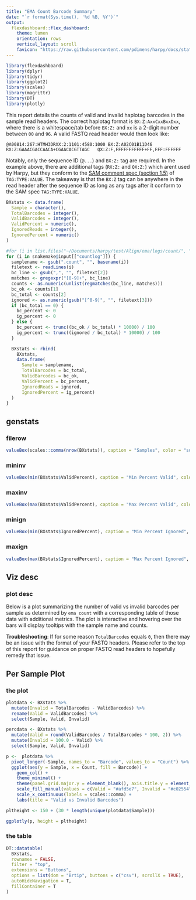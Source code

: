```yaml
---
title: "EMA Count Barcode Summary"
date: "`r format(Sys.time(), '%d %B, %Y')`"
output:
  flexdashboard::flex_dashboard:
    theme: lumen
    orientation: rows
    vertical_layout: scroll
    favicon: "https://raw.githubusercontent.com/pdimens/harpy/docs/static/favicon_dark.png"
---
```



```r
library(flexdashboard)
library(dplyr)
library(tidyr)
library(ggplot2)
library(scales)
library(magrittr)
library(DT)
library(plotly)
```

This report details the counts of valid and invalid haplotag barcodes in the sample read headers.
The correct haplotag format is `BX:Z:AxxCxxBxxDxx`, where there is a whitespace/tab before `BX:Z:` 
and `xx` is a 2-digit number between `00` and `96`. A valid FASTQ read header would then look like:
```
@A00814:267:HTMH3DRXX:2:1101:4580:1000 BX:Z:A02C01B11D46        RX:Z:GAAACGACCAACA+CGAACACGTTAGC   QX:Z:F,FFFFFFFFFFF+FF,FFF:FFFFFF
```
Notably, only the sequence ID (`@...`) and `BX:Z:` tag are required. In the example above, there are additional tags 
(`RX:Z:` and `QX:Z:`) which arent used by Harpy, but they conform to the 
[SAM comment spec (section 1.5)](https://samtools.github.io/hts-specs/SAMv1.pdf) of `TAG:TYPE:VALUE`. The takeaway 
is that the `BX:Z` tag can be anywhere in the read header after the sequence ID as long as any tags after it conform to the SAM spec `TAG:TYPE:VALUE`. 

```r
BXstats <- data.frame(
  Sample = character(),
  TotalBarcodes = integer(),
  ValidBarcodes = integer(),
  ValidPercent = numeric(),
  IgnoredReads = integer(),
  IgnoredPercent = numeric()
)

#for (i in list.files("~/Documents/harpy/test/Align/ema/logs/count/", ".count", full.names = TRUE)) {
for (i in snakemake@input[["countlog"]]) {
  samplename <- gsub(".count", "", basename(i))
  filetext <- readLines(i)
  bc_line <- gsub(",", "", filetext[2])
  matches <- gregexpr("[0-9]+", bc_line)
  counts <- as.numeric(unlist(regmatches(bc_line, matches)))
  bc_ok <- counts[1]
  bc_total <- counts[2]
  ignored <- as.numeric(gsub("[^0-9]", "", filetext[3]))
  if (bc_total == 0) {
    bc_percent <- 0
    ig_percent <- 0
  } else {
    bc_percent <- trunc((bc_ok / bc_total) * 10000) / 100
    ig_percent <- trunc((ignored / bc_total) * 10000) / 100
  }

  BXstats <- rbind(
    BXstats,
    data.frame(
      Sample = samplename,
      TotalBarcodes = bc_total,
      ValidBarcodes = bc_ok,
      ValidPercent = bc_percent,
      IgnoredReads = ignored,
      IgnoredPercent = ig_percent)
  )
}
```

## genstats {data-height=100}
### filerow {.no-title}
```r
valueBox(scales::comma(nrow(BXstats)), caption = "Samples", color = "success")
```
### mininv {.no-title}
```r
valueBox(min(BXstats$ValidPercent), caption = "Min Percent Valid", color = "info")
```
### maxinv {.no-title}
```r
valueBox(max(BXstats$ValidPercent), caption = "Max Percent Valid", color = "info")
```

### minign {.no-title}
```r
valueBox(min(BXstats$IgnoredPercent), caption = "Min Percent Ignored", color = "info")
```
### maxign {.no-title}
```r
valueBox(max(BXstats$IgnoredPercent), caption = "Max Percent Ignored", color = "info")
```

## Viz desc
### plot desc {.no-title}
Below is a plot summarizing the number of valid vs invalid barcodes per sample as
determined by `ema count` with a corresponding table
of those data with additional metrics. The plot is interactive and
hovering over the bars will display tooltips with the sample name and counts.

**Troubleshooting**: If for some reason `TotalBarcodes` equals `0`, then there may be an issue
with the format of your FASTQ headers. Please refer to the top of this report for
guidance on proper FASTQ read headers to hopefully remedy that issue.

## Per Sample Plot
### the plot {.no-title}
```r
plotdata <- BXstats %>%
  mutate(Invalid = TotalBarcodes - ValidBarcodes) %>%
  rename(Valid = ValidBarcodes) %>%
  select(Sample, Valid, Invalid)

percdata <- BXstats %>%
  mutate(Valid = round(ValidBarcodes / TotalBarcodes * 100, 2)) %>%
  mutate(Invalid = 100.0 - Valid) %>%
  select(Sample, Valid, Invalid)
```

```r
p <-  plotdata %>%
  pivot_longer(-Sample, names_to = "Barcode", values_to = "Count") %>%
  ggplot(aes(y = Sample, x = Count, fill = Barcode)) +
    geom_col() +
    theme_minimal() +
    theme(panel.grid.major.y = element_blank(), axis.title.y = element_blank()) +
    scale_fill_manual(values = c(Valid = "#afd5e7", Invalid = "#c02554")) +
    scale_x_continuous(labels = scales::comma) +
    labs(title = "Valid vs Invalid Barcodes")

pltheight <- 150 + (30 * length(unique(plotdata$Sample)))

ggplotly(p, height = pltheight)
```

### the table {.no-title}
```r
DT::datatable(
  BXstats,
  rownames = FALSE,
  filter = "top",
  extensions = "Buttons",
  options = list(dom = "Brtip", buttons = c("csv"), scrollX = TRUE),
  autoHideNavigation = T,
  fillContainer = T
)
```
